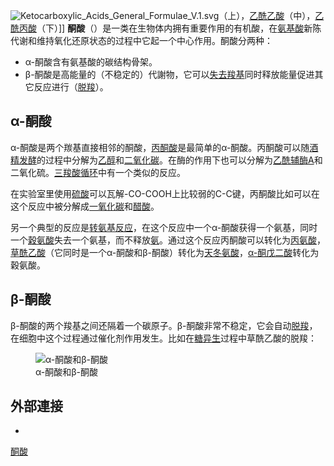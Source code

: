 [[Image:Ketocarboxylic_Acids_General_Formulae_V.1.svg|thumb]]（上），[[乙酰乙酸|乙酰乙酸]]（中），[[乙酰丙酸|乙酰丙酸]]（下）]]
'''酮酸'''（{{lang-en|Keto acid}}）是一类在生物体内拥有重要作用的有机酸，在[[氨基酸|氨基酸]]新陈代谢和维持氧化还原状态的过程中它起一个中心作用。酮酸分两种：
* α-酮酸含有氨基酸的碳结构骨架。
* β-酮酸是高能量的（不稳定的）代謝物，它可以[[脱羧反应|失去羧基]]同时释放能量促进其它反应进行（[[脱羧|脱羧]]）。

== α-酮酸 ==
α-酮酸是两个羰基直接相邻的酮酸，[[丙酮酸|丙酮酸]]是最简单的α-酮酸。丙酮酸可以随[[酒精发酵|酒精发酵]]的过程中分解为[[乙醇|乙醇]]和[[二氧化碳|二氧化碳]]。在酶的作用下也可以分解为[[乙酰辅酶A|乙酰辅酶A]]和二氧化硫。[[三羧酸循环|三羧酸循环]]中有一个类似的反应。

在实验室里使用[[硫酸|硫酸]]可以瓦解-CO-COOH上比较弱的C-C键，丙酮酸比如可以在这个反应中被分解成[[一氧化碳|一氧化碳]]和[[醋酸|醋酸]]。

另一个典型的反应是[[转氨基作用|转氨基反应]]，在这个反应中一个α-酮酸获得一个氨基，同时一个[[穀氨酸|穀氨酸]]失去一个氨基，而不释放[[氨|氨]]。通过这个反应丙酮酸可以转化为[[丙氨酸|丙氨酸]]，[[草酰乙酸|草酰乙酸]]（它同时是一个α-酮酸和β-酮酸）转化为[[天冬氨酸|天冬氨酸]]，[[α-酮戊二酸|α-酮戊二酸]]转化为穀氨酸。

== β-酮酸 ==
β-酮酸的两个羧基之间还隔着一个碳原子。β-酮酸非常不稳定，它会自动[[脱羧|脱羧]]，在细胞中这个过程通过催化剂作用发生。比如在[[糖异生|糖异生]]过程中草酰乙酸的脱羧：

[[File:alphabetaKS3.png|α-酮酸和β-酮酸]]

==外部連接==
* {{MeshName|Keto+Acids}}

{{Authority control}}
[[Category:酮酸|]]